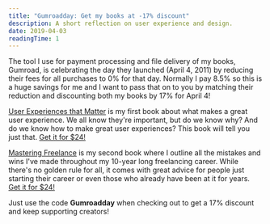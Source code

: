 ```yaml
---
title: "Gumroadday: Get my books at -17% discount"
description: A short reflection on user experience and design.
date: 2019-04-03
readingTime: 1
---
```


The tool I use for payment processing and file delivery of my books, Gumroad, is celebrating the day they launched (April 4, 2011) by reducing their fees for all purchases to 0% for that day. Normally I pay 8.5% so this is a huge savings for me and I want to pass that on to you by matching their reduction and discounting both my books by 17% for April 4!

[User Experiences that Matter](/books/user-experiences-matter/) is my first book about what makes a great user experience. We all know they're important, but do we know why? And do we know how to make great user experiences? This book will tell you just that. [Get it for $24!](https://gumroad.com/l/userexperiencesmatter/gumroadday)

[Mastering Freelance](/books/masteringfreelance/) is my second book where I outline all the mistakes and wins I've made throughout my 10-year long freelancing career. While there's no golden rule for all, it comes with great advice for people just starting their career or even those who already have been at it for years. [Get it for $24!](https://gum.co/masteringfreelance/gumroadday)

Just use the code **Gumroadday** when checking out to get a 17% discount and keep supporting creators!